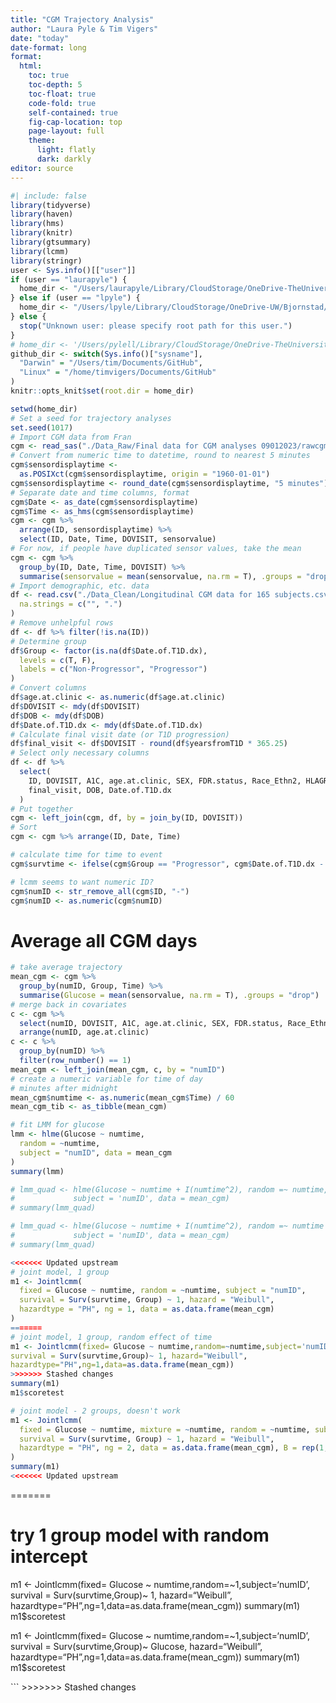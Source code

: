 ```yaml
---
title: "CGM Trajectory Analysis"
author: "Laura Pyle & Tim Vigers"
date: "today"
date-format: long
format:
  html:
    toc: true
    toc-depth: 5
    toc-float: true
    code-fold: true
    self-contained: true
    fig-cap-location: top
    page-layout: full
    theme:
      light: flatly
      dark: darkly
editor: source
---
```


```r
#| include: false
library(tidyverse)
library(haven)
library(hms)
library(knitr)
library(gtsummary)
library(lcmm)
library(stringr)
user <- Sys.info()[["user"]]
if (user == "laurapyle") {
  home_dir <- "/Users/laurapyle/Library/CloudStorage/OneDrive-TheUniversityofColoradoDenver/Vigers/BDC/Andrea Steck/Advanced CGM and OGTT"
} else if (user == "lpyle") {
  home_dir <- "/Users/lpyle/Library/CloudStorage/OneDrive-UW/Bjornstad/Biostatistics Core Shared Drive/TODAY subaward"
} else {
  stop("Unknown user: please specify root path for this user.")
}
# home_dir <- '/Users/pylell/Library/CloudStorage/OneDrive-TheUniversityofColoradoDenver/Vigers/BDC/Andrea Steck/Advanced CGM and OGTT'
github_dir <- switch(Sys.info()["sysname"],
  "Darwin" = "/Users/tim/Documents/GitHub",
  "Linux" = "/home/timvigers/Documents/GitHub"
)
knitr::opts_knit$set(root.dir = home_dir)
```

```r
setwd(home_dir)
# Set a seed for trajectory analyses
set.seed(1017)
# Import CGM data from Fran
cgm <- read_sas("./Data_Raw/Final data for CGM analyses 09012023/rawcgmdata_clean.sas7bdat")
# Convert from numeric time to datetime, round to nearest 5 minutes
cgm$sensordisplaytime <-
  as.POSIXct(cgm$sensordisplaytime, origin = "1960-01-01")
cgm$sensordisplaytime <- round_date(cgm$sensordisplaytime, "5 minutes")
# Separate date and time columns, format
cgm$Date <- as_date(cgm$sensordisplaytime)
cgm$Time <- as_hms(cgm$sensordisplaytime)
cgm <- cgm %>%
  arrange(ID, sensordisplaytime) %>%
  select(ID, Date, Time, DOVISIT, sensorvalue)
# For now, if people have duplicated sensor values, take the mean
cgm <- cgm %>%
  group_by(ID, Date, Time, DOVISIT) %>%
  summarise(sensorvalue = mean(sensorvalue, na.rm = T), .groups = "drop")
# Import demographic, etc. data
df <- read.csv("./Data_Clean/Longitudinal CGM data for 165 subjects.csv",
  na.strings = c("", ".")
)
# Remove unhelpful rows
df <- df %>% filter(!is.na(ID))
# Determine group
df$Group <- factor(is.na(df$Date.of.T1D.dx),
  levels = c(T, F),
  labels = c("Non-Progressor", "Progressor")
)
# Convert columns
df$age.at.clinic <- as.numeric(df$age.at.clinic)
df$DOVISIT <- mdy(df$DOVISIT)
df$DOB <- mdy(df$DOB)
df$Date.of.T1D.dx <- mdy(df$Date.of.T1D.dx)
# Calculate final visit date (or T1D progression)
df$final_visit <- df$DOVISIT - round(df$yearsfromT1D * 365.25)
# Select only necessary columns
df <- df %>%
  select(
    ID, DOVISIT, A1C, age.at.clinic, SEX, FDR.status, Race_Ethn2, HLAGRP, Group,
    final_visit, DOB, Date.of.T1D.dx
  )
# Put together
cgm <- left_join(cgm, df, by = join_by(ID, DOVISIT))
# Sort
cgm <- cgm %>% arrange(ID, Date, Time)

# calculate time for time to event
cgm$survtime <- ifelse(cgm$Group == "Progressor", cgm$Date.of.T1D.dx - cgm$DOB, cgm$final_visit - cgm$DOB)

# lcmm seems to want numeric ID?
cgm$numID <- str_remove_all(cgm$ID, "-")
cgm$numID <- as.numeric(cgm$numID)
```

# Average all CGM days

```r
# take average trajectory
mean_cgm <- cgm %>%
  group_by(numID, Group, Time) %>%
  summarise(Glucose = mean(sensorvalue, na.rm = T), .groups = "drop")
# merge back in covariates
c <- cgm %>%
  select(numID, DOVISIT, A1C, age.at.clinic, SEX, FDR.status, Race_Ethn2, HLAGRP, final_visit, DOB, Date.of.T1D.dx, survtime) %>%
  arrange(numID, age.at.clinic)
c <- c %>%
  group_by(numID) %>%
  filter(row_number() == 1)
mean_cgm <- left_join(mean_cgm, c, by = "numID")
# create a numeric variable for time of day
# minutes after midnight
mean_cgm$numtime <- as.numeric(mean_cgm$Time) / 60
mean_cgm_tib <- as_tibble(mean_cgm)
```

```r
# fit LMM for glucose
lmm <- hlme(Glucose ~ numtime,
  random = ~numtime,
  subject = "numID", data = mean_cgm
)
summary(lmm)

# lmm_quad <- hlme(Glucose ~ numtime + I(numtime^2), random =~ numtime,
#             subject = 'numID', data = mean_cgm)
# summary(lmm_quad)

# lmm_quad <- hlme(Glucose ~ numtime + I(numtime^2), random =~ numtime + I(numtime^2),
#             subject = 'numID', data = mean_cgm)
# summary(lmm_quad)

<<<<<<< Updated upstream
# joint model, 1 group
m1 <- Jointlcmm(
  fixed = Glucose ~ numtime, random = ~numtime, subject = "numID",
  survival = Surv(survtime, Group) ~ 1, hazard = "Weibull",
  hazardtype = "PH", ng = 1, data = as.data.frame(mean_cgm)
)
=======
# joint model, 1 group, random effect of time
m1 <- Jointlcmm(fixed= Glucose ~ numtime,random=~numtime,subject='numID',
survival = Surv(survtime,Group)~ 1, hazard="Weibull",
hazardtype="PH",ng=1,data=as.data.frame(mean_cgm))
>>>>>>> Stashed changes
summary(m1)
m1$scoretest

# joint model - 2 groups, doesn't work
m1 <- Jointlcmm(
  fixed = Glucose ~ numtime, mixture = ~numtime, random = ~numtime, subject = "numID",
  survival = Surv(survtime, Group) ~ 1, hazard = "Weibull",
  hazardtype = "PH", ng = 2, data = as.data.frame(mean_cgm), B = rep(1, 12)
)
summary(m1)
<<<<<<< Updated upstream
```
=======

# try 1 group model with random intercept
m1 <- Jointlcmm(fixed= Glucose ~ numtime,random=~1,subject='numID',
survival = Surv(survtime,Group)~ 1, hazard="Weibull",
hazardtype="PH",ng=1,data=as.data.frame(mean_cgm))
summary(m1)
m1$scoretest
 
m1 <- Jointlcmm(fixed= Glucose ~ numtime,random=~1,subject='numID',
survival = Surv(survtime,Group)~ Glucose, hazard="Weibull",
hazardtype="PH",ng=1,data=as.data.frame(mean_cgm))
summary(m1)
m1$scoretest


```
>>>>>>> Stashed changes
